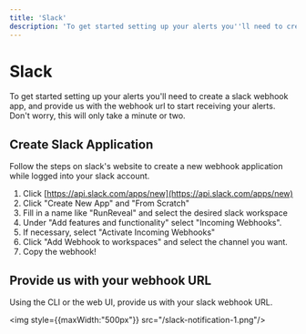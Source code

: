 ```yaml
---
title: 'Slack'
description: 'To get started setting up your alerts you''ll need to create a slack webhook app, and provide us with the webhook url to start receiving your alerts. Don''t worry, this will only take a minute or two.'
---
```


# Slack

To get started setting up your alerts you'll need to create a slack webhook app, and provide us with the webhook url to start receiving your alerts. Don't worry, this will only take a minute or two.

## Create Slack Application

Follow the steps on slack's website to create a new webhook application while logged into your slack account.

1. Click [https://api.slack.com/apps/new](https://api.slack.com/apps/new)
2. Click "Create New App" and "From Scratch"
3. Fill in a name like "RunReveal" and select the desired slack workspace
4. Under "Add features and functionality" select "Incoming Webhooks".
5. If necessary, select "Activate Incoming Webhooks"
6. Click "Add Webhook to workspaces" and select the channel you want.
7. Copy the webhook!

## Provide us with your webhook URL

Using the CLI or the web UI, provide us with your slack webhook URL.

<img style={{maxWidth:"500px"}} src="/slack-notification-1.png"/>
